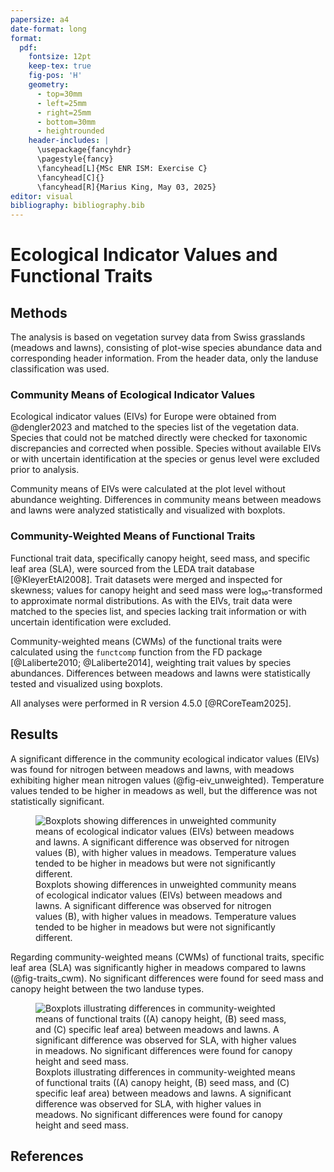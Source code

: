 ```yaml
---
papersize: a4
date-format: long
format: 
  pdf:
    fontsize: 12pt
    keep-tex: true
    fig-pos: 'H'
    geometry:
      - top=30mm
      - left=25mm
      - right=25mm
      - bottom=30mm
      - heightrounded
    header-includes: |
      \usepackage{fancyhdr}
      \pagestyle{fancy}
      \fancyhead[L]{MSc ENR ISM: Exercise C}
      \fancyhead[C]{}
      \fancyhead[R]{Marius King, May 03, 2025}
editor: visual
bibliography: bibliography.bib
---
```


# Ecological Indicator Values and Functional Traits

## Methods

The analysis is based on vegetation survey data from Swiss grasslands (meadows and lawns), consisting of plot-wise species abundance data and corresponding header information. From the header data, only the landuse classification was used.

### Community Means of Ecological Indicator Values

Ecological indicator values (EIVs) for Europe were obtained from @dengler2023 and matched to the species list of the vegetation data. Species that could not be matched directly were checked for taxonomic discrepancies and corrected when possible. Species without available EIVs or with uncertain identification at the species or genus level were excluded prior to analysis.

Community means of EIVs were calculated at the plot level without abundance weighting. Differences in community means between meadows and lawns were analyzed statistically and visualized with boxplots.

### Community-Weighted Means of Functional Traits

Functional trait data, specifically canopy height, seed mass, and specific leaf area (SLA), were sourced from the LEDA trait database [@KleyerEtAl2008]. Trait datasets were merged and inspected for skewness; values for canopy height and seed mass were log₁₀-transformed to approximate normal distributions. As with the EIVs, trait data were matched to the species list, and species lacking trait information or with uncertain identification were excluded.

Community-weighted means (CWMs) of the functional traits were calculated using the `functcomp` function from the FD package [@Laliberte2010; @Laliberte2014], weighting trait values by species abundances. Differences between meadows and lawns were statistically tested and visualized using boxplots.

All analyses were performed in R version 4.5.0 [@RCoreTeam2025].

## Results

A significant difference in the community ecological indicator values (EIVs) was found for nitrogen between meadows and lawns, with meadows exhibiting higher mean nitrogen values (@fig-eiv_unweighted). Temperature values tended to be higher in meadows as well, but the difference was not statistically significant.

![Boxplots showing differences in unweighted community means of ecological indicator values (EIVs) between meadows and lawns. A significant difference was observed for nitrogen values (B), with higher values in meadows. Temperature values tended to be higher in meadows but were not significantly different.](plot_eiv_unweighted.jpg){#fig-eiv_unweighted}

Regarding community-weighted means (CWMs) of functional traits, specific leaf area (SLA) was significantly higher in meadows compared to lawns (@fig-traits_cwm). No significant differences were found for seed mass and canopy height between the two landuse types.

![Boxplots illustrating differences in community-weighted means of functional traits ((A) canopy height, (B) seed mass, and (C) specific leaf area) between meadows and lawns. A significant difference was observed for SLA, with higher values in meadows. No significant differences were found for canopy height and seed mass.](plot_traits_cwm.jpg){#fig-traits_cwm}

## References

::: {#refs}
:::
